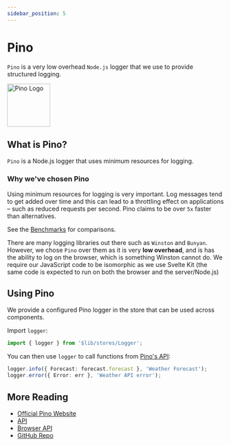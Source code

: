 ```yaml
---
sidebar_position: 5
---
```



# Pino

`Pino` is a very low overhead `Node.js` logger that we use to provide structured logging.

<img alt="Pino Logo" src={PinoLogo} width="100" />

## What is Pino?

`Pino` is a Node.js logger that uses minimum resources for logging.

### Why we've chosen Pino

Using minimum resources for logging is very important. Log messages tend to get added over time and this can lead to a
throttling effect on applications – such as reduced requests per second. Pino claims to be over `5x` faster than
alternatives.

See the [Benchmarks](https://getpino.io/#/docs/benchmarks) for comparisons.

There are many logging libraries out there such as `Winston` and `Bunyan`. However, we chose `Pino` over them as it is 
very **low overhead**, and is has the ability to log on the browser, which is something Winston cannot do. We require
our JavaScript code to be isomorphic as we use Svelte Kit (the same code is expected to run on both the browser and the
server/Node.js)

## Using Pino

We provide a configured Pino logger in the store that can be used across components.

Import `logger`:

```ts
import { logger } from '$lib/stores/Logger';
```

You can then use `logger` to call functions from [Pino's API](https://github.com/pinojs/pino/blob/master/docs/api.md):

```ts
logger.info({ Forecast: forecast.forecast }, 'Weather Forecast');
logger.error({ Error: err }, 'Weather API error');
```

## More Reading

- [Official Pino Website](https://getpino.io/#/)
- [API](https://getpino.io/#/docs/api)
- [Browser API](https://getpino.io/#/docs/browser)
- [GitHub Repo](https://github.com/pinojs/pino)